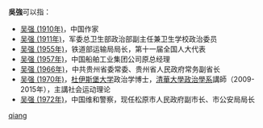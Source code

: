 '''吳強'''可以指：
* [[吴强_(1910年)|吴强 (1910年)]]，中国作家
* [[吴强_(1911年)|吴强 (1911年)]]，军委总卫生部政治部副主任兼卫生学校政治委员
* [[吴强_(1955年)|吴强 (1955年)]]，铁道部运输局局长，第十一届全国人大代表
* [[吴强_(1957年)|吴强 (1957年)]]，中国船舶工业集团公司原总经理
* [[吴强_(1966年)|吴强 (1966年)]]，中共贵州省委常委、贵州省人民政府常务副省长
* [[吴强_(1970年)|吴强 (1970年)]]，[[杜伊斯堡大學|杜伊斯堡大学]]政治学博士，[[清華大學政治學系|清華大學政治學系]]講師（2009-2015年），主講社会运动理论
* [[吴强_(1972年)|吴强 (1972年)]]，中国维和警察，现任松原市人民政府副市长、市公安局局长
{{disambig}}

[[Category:二字吴姓人名消歧义|qiang]]